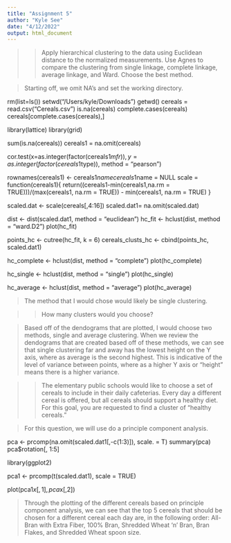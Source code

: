 ```yaml
---
title: "Assignment 5"
author: "Kyle See"
date: "4/12/2022"
output: html_document
---
```


>>Apply hierarchical clustering to the data using Euclidean distance to the normalized
measurements. Use Agnes to compare the clustering from  single linkage, complete
linkage, average linkage, and Ward. Choose the best method.

> Starting off, we omit NA's and set the working directory. 

rm(list=ls())
setwd("/Users/kyle/Downloads")
getwd()
cereals = read.csv("Cereals.csv")
is.na(cereals)
complete.cases(cereals)
cereals[complete.cases(cereals),]

library(lattice)
library(grid)

sum(is.na(cereals))
cereals1 = na.omit(cereals)

cor.test(x=as.integer(factor(cereals1$mfr)), y=as.integer(factor(cereals1$type)), method = "pearson")

rownames(cereals1) <- cereals1$name
cereals1$name = NULL
scale = function(cereals1){
  return((cereals1-min(cereals1,na.rm = TRUE)))/(max(cereals1, na.rm = TRUE)) - min(cereals1, na.rm = TRUE)
}

scaled.dat <- scale(cereals[,4:16])
scaled.dat1= na.omit(scaled.dat)

dist <- dist(scaled.dat1, method = "euclidean")
hc_fit <- hclust(dist, method = "ward.D2")
plot(hc_fit)

points_hc <- cutree(hc_fit, k = 6)
cereals_clusts_hc <- cbind(points_hc, scaled.dat1)

hc_complete <- hclust(dist, method = "complete")
plot(hc_complete)

hc_single <- hclust(dist, method = "single")
plot(hc_single)

hc_average <- hclust(dist, method = "average")
plot(hc_average)


> The method that I would chose would likely be single clustering. 

>>How many clusters would you choose?

>Based off of the dendograms that are plotted, I would choose two methods, single and average clustering. When we review the dendograms that are created based off of these methods, we can see that single clustering far and away has the lowest height on the Y axis, where as average is the second highest. This is indicative of the level of variance between points, where as a higher Y axis or "height" means there is a higher variance. 

>>The elementary public schools would like to choose a set of cereals to include in their 
daily cafeterias. Every day a different cereal is offered, but all cereals should support a 
healthy diet. For this goal, you are requested to find a cluster of “healthy cereals.” 

>For this question, we will use do a principle component analysis. 

pca <- prcomp(na.omit(scaled.dat1[,-c(1:3)]), scale. = T)
summary(pca)
pca$rotation[, 1:5]

library(ggplot2)

pca1 <- prcomp(t(scaled.dat1), scale = TRUE)

plot(pca1$x[,1], pca$x[,2])

> Through the plotting of the different cereals based on principle component analysis, we can see that the top 5 cereals that should be chosen for a different cereal each day are, in the following order: All-Bran with Extra Fiber, 100% Bran, Shredded Wheat 'n' Bran, Bran Flakes, and Shredded Wheat spoon size. 







